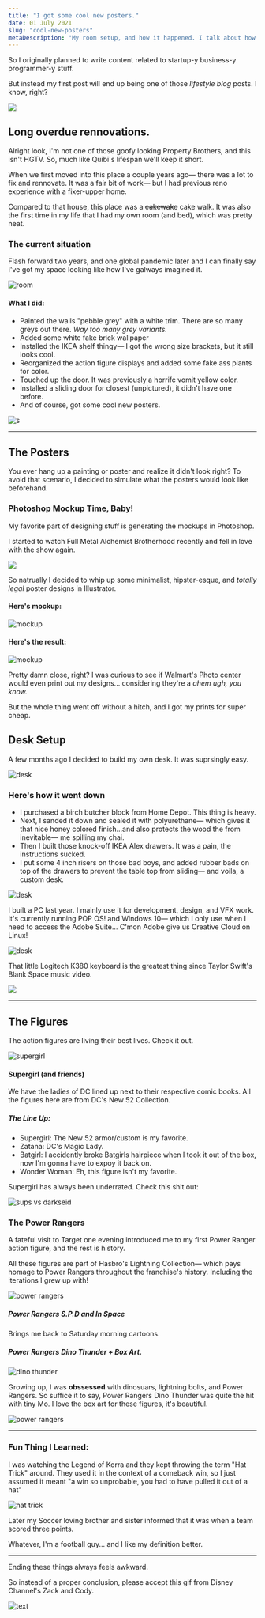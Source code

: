 ```yaml
---
title: "I got some cool new posters."
date: 01 July 2021
slug: "cool-new-posters"
metaDescription: "My room setup, and how it happened. I talk about how I arrived at my current space."
---
```


So I originally planned to write content related to startup-y business-y programmer-y stuff.

But instead my first post will  end up being one of those *lifestyle blog* posts. I know, right? 

<!-- <img  src="https://i.imgur.com/JvllFAm.gif"/> -->
<img src="https://i.pinimg.com/originals/95/0e/34/950e349ccfbe33570b6d2671966cacc7.gif"/>


## Long overdue rennovations.
Alright look, I'm not one of those goofy looking Property Brothers, and this isn't HGTV. So, much like Quibi's lifespan we'll keep it short.

When we first moved into this place a couple years ago— there was a lot to fix and rennovate. It was a fair bit of work— but I had previous reno experience with a fixer-upper home.

Compared to that house, this place was a ~~cakewake~~ cake walk. It was also the first time in my life that I had my own room (and bed), which was pretty neat.


### The current situation
Flash forward two years, and one global pandemic later and I can finally say I've got my space looking like how I've galways imagined it. 

![room](./total.png)



#### What I did:
- Painted the walls "pebble grey" with a white trim. There are so many greys out there. *Way too many grey variants.*
- Added some white fake brick wallpaper
- Installed the IKEA shelf thingy— I got the wrong size brackets, but it still looks cool.
- Reorganized the action figure displays and added some fake ass plants for color.
- Touched up the door. It was previously a horrifc vomit yellow color.
- Installed a sliding door for closest (unpictured), it didn't have one before.
- And of course, got some cool new posters.

![s](./plant.png)

<hr/>


## The Posters
You ever hang up a painting or poster and realize it didn't look right?
To avoid that scenario, I decided to simulate what the posters would look like beforehand.

### Photoshop Mockup Time, Baby!
My favorite part of designing stuff is generating the mockups in Photoshop.

I started to watch Full Metal Alchemist Brotherhood recently and fell in love with the show again.

<img src="https://i.pinimg.com/originals/c4/f3/39/c4f339d236ff7a5555f10b15c46a6349.gif"/>

So natrually I decided to whip up some minimalist, hipster-esque, and *totally legal* poster designs in Illustrator.
#### Here's mockup:
![mockup](./mock.png)

#### Here's the result:
![mockup](./posters.jpeg)

Pretty damn close, right? I was curious to see if Walmart's Photo center would even print out my designs... considering they're a *ahem* *ugh, you know.*

But the whole thing went off without a hitch, and I got my prints for super cheap.

## Desk Setup
A few months ago I decided to build my own desk. It was suprsingly easy.

![desk](deskO.jpg)

### Here's how it went down
- I purchased a birch butcher block from Home Depot. This thing is heavy.
- Next, I sanded it down and sealed it with polyurethane— which gives it that nice honey colored finish...and also protects the wood the from inevitable— me spilling my chai.
- Then I built those knock-off IKEA Alex drawers. It was a pain, the instructions sucked.
- I put some 4 inch risers on those bad boys, and added rubber bads on top of the drawers to prevent the table top from sliding— and voila, a custom desk.

![desk](desk1.jpg)

I built a PC last year. I mainly use it for development, design, and VFX work.  It's currently running POP OS! and Windows 10— which I only use when I need to access the Adobe Suite... C'mon Adobe give us Creative Cloud on Linux!


![desk](desk2.jpg)

That little Logitech K380 keyboard is the greatest thing since Taylor Swift's Blank Space music video.

<img  src="https://media1.giphy.com/media/WMINluEOFkvAs/giphy.gif?cid=790b76114a45d85327970d3b8128b04fc1619fb5d8ae1644&rid=giphy.gif&ct=g"/>


<hr/>

## The Figures
The action figures are living their best lives.
Check it out.

![supergirl](./supergirl.jpg)

#### Supergirl (and friends)
We have the ladies of DC lined up next to their respective comic books.
All the figures here are from DC's New 52 Collection.

##### The Line Up:
- Supergirl: The New 52 armor/custom is my favorite.
- Zatana: DC's Magic Lady.
- Batgirl: I accidently broke Batgirls hairpiece when I took it out of the box, now I'm gonna have to expoy it back on.
- Wonder Woman: Eh, this figure isn't my favorite.

Supergirl has always been underrated. Check this shit out:

![sups vs darkseid](https://data.whicdn.com/images/268575486/original.gif)

### The Power Rangers
A fateful visit to Target one evening introduced me to my first Power Ranger action figure, and the rest is history.

All these figures are part of Hasbro's Lightning Collection— which pays homage to Power Rangers throughout the franchise's history.
Including the iterations I grew up with!

![power rangers](./pr1.jpg)

##### Power Rangers S.P.D and In Space
Brings me back to Saturday morning cartoons.


##### Power Rangers Dino Thunder + Box Art.
![dino thunder](https://thumbs.gfycat.com/PrestigiousFinishedAsp-max-1mb.gif)

Growing up, I was **obssessed** with dinosuars, lightning bolts, and Power Rangers. So suffice it to say, Power Rangers Dino Thunder was quite the hit with tiny Mo.
I love the box art for these figures, it's beautiful.

![power rangers](./pr2.jpg)


<hr/>

### Fun Thing I Learned:
I was watching the Legend of Korra and they kept throwing the term "Hat Trick" around. They used it in the context of a comeback win, so I just assumed it meant "a win so unprobable, you had to have pulled it out of a hat"

![hat trick](https://64.media.tumblr.com/tumblr_m40bbaDKZo1roavkso5_250.gif)

Later my Soccer loving brother and sister informed that it was when a team scored three points.

Whatever, I'm a football guy... and I like my definition better.

<hr/>

Ending these things always feels awkward. 


So instead of a proper conclusion, please accept this gif from Disney Channel's Zack and Cody.


![text](https://i.pinimg.com/originals/ac/0d/b3/ac0db3da48a119203dba5d9cb722bbff.gif)
